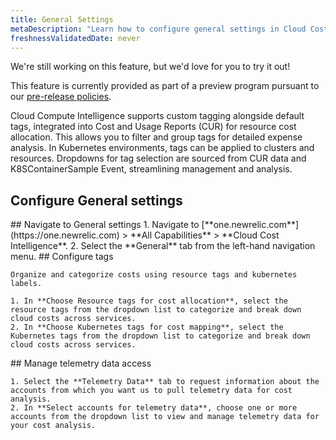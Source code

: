 ```yaml
---
title: General Settings
metaDescription: "Learn how to configure general settings in Cloud Cost Intelligence, including account management, data retention, and notification preferences."
freshnessValidatedDate: never
---
```


<Callout title="preview">
  We're still working on this feature, but we'd love for you to try it out!

  This feature is currently provided as part of a preview program pursuant to our [pre-release policies](/docs/licenses/license-information/referenced-policies/new-relic-pre-release-policy).
</Callout>

Cloud Compute Intelligence supports custom tagging alongside default tags, integrated into Cost and Usage Reports (CUR) for resource cost allocation. This allows you to filter and group tags for detailed expense analysis. In Kubernetes environments, tags can be applied to clusters and resources. Dropdowns for tag selection are sourced from CUR data and K8SContainerSample Event, streamlining management and analysis.

## Configure General settings

<Steps>

  <Step>
    ## Navigate to General settings
      1. Navigate to <DNT>[**one.newrelic.com**](https://one.newrelic.com) > **All Capabilities** > **Cloud Cost Intelligence**</DNT>.
      2. Select the **General** tab from the left-hand navigation menu.
  </Step>

  <Step>
    ## Configure tags

    Organize and categorize costs using resource tags and kubernetes labels.

    1. In **Choose Resource tags for cost allocation**, select the resource tags from the dropdown list to categorize and break down cloud costs across services.
    2. In **Choose Kubernetes tags for cost mapping**, select the Kubernetes tags from the dropdown list to categorize and break down cloud costs across services.
  </Step>

  <Step>
    ## Manage telemetry data access

    1. Select the **Telemetry Data** tab to request information about the accounts from which you want us to pull telemetry data for cost analysis.
    2. In **Select accounts for telemetry data**, choose one or more accounts from the dropdown list to view and manage telemetry data for your cost analysis.
  </Step>

</Steps>